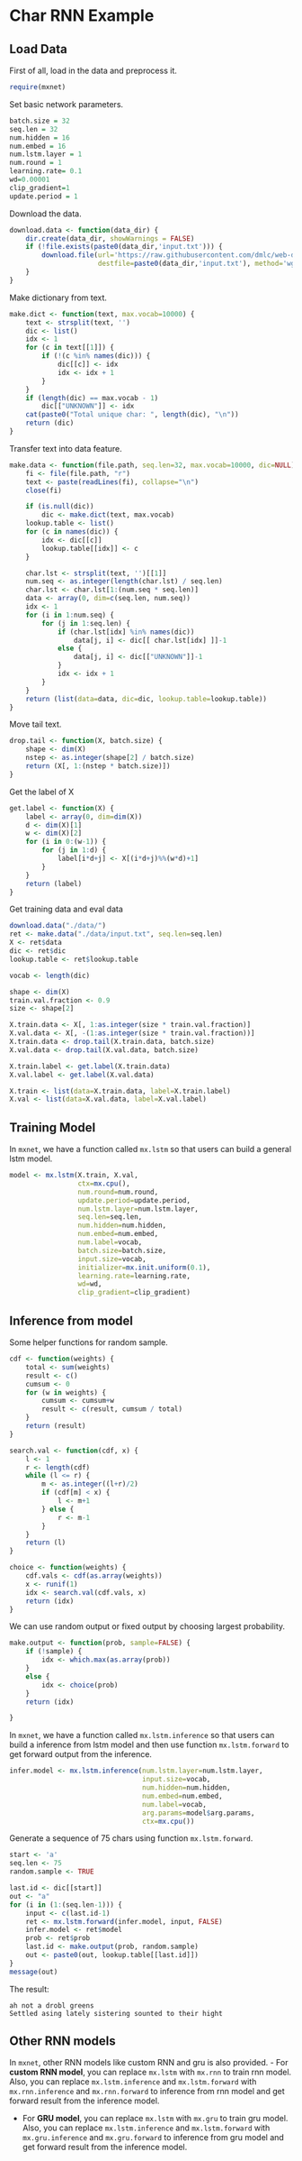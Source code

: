 # Char RNN Example


## Load Data 

First of all, load in the data and preprocess it.

```{r}
require(mxnet)
```

Set basic network parameters.

```{r}
batch.size = 32
seq.len = 32
num.hidden = 16
num.embed = 16
num.lstm.layer = 1
num.round = 1
learning.rate= 0.1
wd=0.00001
clip_gradient=1
update.period = 1
```

Download the data.

```{r}
download.data <- function(data_dir) {
    dir.create(data_dir, showWarnings = FALSE)
    if (!file.exists(paste0(data_dir,'input.txt'))) {
        download.file(url='https://raw.githubusercontent.com/dmlc/web-data/master/mxnet/tinyshakespeare/input.txt',
                      destfile=paste0(data_dir,'input.txt'), method='wget')
    }
}
```

Make dictionary from text.

```{r}
make.dict <- function(text, max.vocab=10000) {
    text <- strsplit(text, '')
    dic <- list()
    idx <- 1
    for (c in text[[1]]) {
        if (!(c %in% names(dic))) {
            dic[[c]] <- idx
            idx <- idx + 1
        }
    }
    if (length(dic) == max.vocab - 1)
        dic[["UNKNOWN"]] <- idx
    cat(paste0("Total unique char: ", length(dic), "\n"))
    return (dic)
}
```

Transfer text into data feature.

```{r}
make.data <- function(file.path, seq.len=32, max.vocab=10000, dic=NULL) {
    fi <- file(file.path, "r")
    text <- paste(readLines(fi), collapse="\n")
    close(fi)

    if (is.null(dic))
        dic <- make.dict(text, max.vocab)
    lookup.table <- list()
    for (c in names(dic)) {
        idx <- dic[[c]]
        lookup.table[[idx]] <- c 
    }

    char.lst <- strsplit(text, '')[[1]]
    num.seq <- as.integer(length(char.lst) / seq.len)
    char.lst <- char.lst[1:(num.seq * seq.len)]
    data <- array(0, dim=c(seq.len, num.seq))
    idx <- 1
    for (i in 1:num.seq) {
        for (j in 1:seq.len) {
            if (char.lst[idx] %in% names(dic))
                data[j, i] <- dic[[ char.lst[idx] ]]-1
            else {
                data[j, i] <- dic[["UNKNOWN"]]-1
            }
            idx <- idx + 1
        }
    }
    return (list(data=data, dic=dic, lookup.table=lookup.table))
}
```

Move tail text.

```{r}
drop.tail <- function(X, batch.size) {
    shape <- dim(X)
    nstep <- as.integer(shape[2] / batch.size)
    return (X[, 1:(nstep * batch.size)])
}
```

Get the label of X

```{r}
get.label <- function(X) {
    label <- array(0, dim=dim(X))
    d <- dim(X)[1]
    w <- dim(X)[2]
    for (i in 0:(w-1)) {
        for (j in 1:d) {
            label[i*d+j] <- X[(i*d+j)%%(w*d)+1]
        }
    }
    return (label)
}
```

Get training data and eval data

```{r}
download.data("./data/")
ret <- make.data("./data/input.txt", seq.len=seq.len)
X <- ret$data
dic <- ret$dic
lookup.table <- ret$lookup.table

vocab <- length(dic)

shape <- dim(X)
train.val.fraction <- 0.9
size <- shape[2]

X.train.data <- X[, 1:as.integer(size * train.val.fraction)]
X.val.data <- X[, -(1:as.integer(size * train.val.fraction))]
X.train.data <- drop.tail(X.train.data, batch.size)
X.val.data <- drop.tail(X.val.data, batch.size)

X.train.label <- get.label(X.train.data)
X.val.label <- get.label(X.val.data)

X.train <- list(data=X.train.data, label=X.train.label)
X.val <- list(data=X.val.data, label=X.val.label)
```

## Training Model


In `mxnet`, we have a function called `mx.lstm` so that users can build a general lstm model. 

```{r}
model <- mx.lstm(X.train, X.val, 
                 ctx=mx.cpu(),
                 num.round=num.round, 
                 update.period=update.period,
                 num.lstm.layer=num.lstm.layer, 
                 seq.len=seq.len,
                 num.hidden=num.hidden, 
                 num.embed=num.embed, 
                 num.label=vocab,
                 batch.size=batch.size, 
                 input.size=vocab,
                 initializer=mx.init.uniform(0.1), 
                 learning.rate=learning.rate,
                 wd=wd,
                 clip_gradient=clip_gradient)

```

## Inference from model


Some helper functions for random sample.

```{r}
cdf <- function(weights) {
    total <- sum(weights)
    result <- c()
    cumsum <- 0
    for (w in weights) {
        cumsum <- cumsum+w
        result <- c(result, cumsum / total)
    }
    return (result)
}

search.val <- function(cdf, x) {
    l <- 1
    r <- length(cdf) 
    while (l <= r) {
        m <- as.integer((l+r)/2)
        if (cdf[m] < x) {
            l <- m+1
        } else {
            r <- m-1
        }
    }
    return (l)
}

choice <- function(weights) {
    cdf.vals <- cdf(as.array(weights))
    x <- runif(1)
    idx <- search.val(cdf.vals, x)
    return (idx)
}
```

We can use random output or fixed output by choosing largest probability.

```{r}
make.output <- function(prob, sample=FALSE) {
    if (!sample) {
        idx <- which.max(as.array(prob))
    }
    else {
        idx <- choice(prob)
    }
    return (idx)

}
```

In `mxnet`, we have a function called `mx.lstm.inference` so that users can build a inference from lstm model and then use function `mx.lstm.forward` to get forward output from the inference.

```{r}
infer.model <- mx.lstm.inference(num.lstm.layer=num.lstm.layer,
                                 input.size=vocab,
                                 num.hidden=num.hidden,
                                 num.embed=num.embed,
                                 num.label=vocab,
                                 arg.params=model$arg.params,
                                 ctx=mx.cpu())
```

Generate a sequence of 75 chars using function `mx.lstm.forward`.

```{r}
start <- 'a'
seq.len <- 75
random.sample <- TRUE

last.id <- dic[[start]]
out <- "a"
for (i in (1:(seq.len-1))) {
    input <- c(last.id-1)
    ret <- mx.lstm.forward(infer.model, input, FALSE)
    infer.model <- ret$model
    prob <- ret$prob
    last.id <- make.output(prob, random.sample)
    out <- paste0(out, lookup.table[[last.id]])
}
message(out)
```
The result:

```
ah not a drobl greens
Settled asing lately sistering sounted to their hight
```

## Other RNN models

In `mxnet`, other RNN models like custom RNN and gru is also provided.
- For **custom RNN model**, you can replace `mx.lstm` with `mx.rnn` to train rnn model. Also, you can replace `mx.lstm.inference` and `mx.lstm.forward` with `mx.rnn.inference` and `mx.rnn.forward` to inference from rnn model and get forward result from the inference model.

- For **GRU model**, you can replace `mx.lstm` with `mx.gru` to train gru model. Also, you can replace `mx.lstm.inference` and `mx.lstm.forward` with `mx.gru.inference` and `mx.gru.forward` to inference from gru model and get forward result from the inference model.



<!-- INSERT SOURCE DOWNLOAD BUTTONS -->